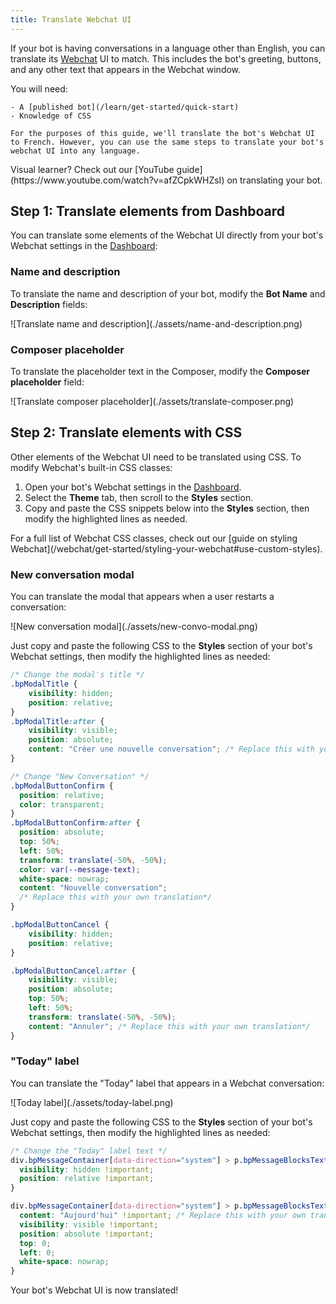 ```yaml
---
title: Translate Webchat UI
---
```


If your bot is having conversations in a language other than English, you can translate its [Webchat](/webchat/) UI to match. This includes the bot's greeting, buttons, and any other text that appears in the Webchat window.

<Info>
    You will need:

    - A [published bot](/learn/get-started/quick-start)
    - Knowledge of CSS
    
    For the purposes of this guide, we'll translate the bot's Webchat UI to French. However, you can use the same steps to translate your bot's webchat UI into any language.
</Info>

<Tip>
    Visual learner? Check out our [YouTube guide](https://www.youtube.com/watch?v=afZCpkWHZsI) on translating your bot.
</Tip>

## Step 1: Translate elements from Dashboard

You can translate some elements of the Webchat UI directly from your bot's Webchat settings in the [Dashboard](/learn/get-started/dashboard):

### Name and description

To translate the name and description of your bot, modify the **Bot Name** and **Description** fields:

<Frame>
![Translate name and description](./assets/name-and-description.png)
</Frame>

### Composer placeholder

To translate the placeholder text in the Composer, modify the **Composer placeholder** field:

<Frame>
![Translate composer placeholder](./assets/translate-composer.png)
</Frame>

## Step 2: Translate elements with CSS

Other elements of the Webchat UI need to be translated using CSS. To modify Webchat's built-in CSS classes:

1. Open your bot's Webchat settings in the [Dashboard](/learn/get-started/dashboard).
2. Select the **Theme** tab, then scroll to the **Styles** section.
3. Copy and paste the CSS snippets below into the **Styles** section, then modify the highlighted lines as needed.

<Tip>
    For a full list of Webchat CSS classes, check out our [guide on styling Webchat](/webchat/get-started/styling-your-webchat#use-custom-styles).
</Tip>


### New conversation modal

You can translate the modal that appears when a user restarts a conversation:

<Frame>
![New conversation modal](./assets/new-convo-modal.png)    
</Frame>

Just copy and paste the following CSS to the **Styles** section of your bot's Webchat settings, then modify the highlighted lines as needed:

```css [expandable] {9, 24-25, 39}
/* Change the modal's title */
.bpModalTitle {
    visibility: hidden;
    position: relative;
}
.bpModalTitle:after {
    visibility: visible;
    position: absolute;
    content: "Créer une nouvelle conversation"; /* Replace this with your own translation*/
}

/* Change "New Conversation" */
.bpModalButtonConfirm {
  position: relative;
  color: transparent;
}
.bpModalButtonConfirm:after {
  position: absolute;
  top: 50%;
  left: 50%;
  transform: translate(-50%, -50%);
  color: var(--message-text);
  white-space: nowrap;
  content: "Nouvelle conversation";
  /* Replace this with your own translation*/
}

.bpModalButtonCancel {
    visibility: hidden;
    position: relative;
}

.bpModalButtonCancel:after {
    visibility: visible;
    position: absolute;
    top: 50%;
    left: 50%;
    transform: translate(-50%, -50%);
    content: "Annuler"; /* Replace this with your own translation*/
}
```

### "Today" label

You can translate the "Today" label that appears in a Webchat conversation:

<Frame>
![Today label](./assets/today-label.png)
</Frame>

Just copy and paste the following CSS to the **Styles** section of your bot's Webchat settings, then modify the highlighted lines as needed:

```css [expandable] {8}
/* Change the "Today" label text */
div.bpMessageContainer[data-direction="system"] > p.bpMessageBlocksTextText {
  visibility: hidden !important;
  position: relative !important;
}

div.bpMessageContainer[data-direction="system"] > p.bpMessageBlocksTextText::before {
  content: "Aujourd'hui" !important; /* Replace this with your own translation*/
  visibility: visible !important;
  position: absolute !important;
  top: 0;
  left: 0;
  white-space: nowrap;
}
```

<Check>
    Your bot's Webchat UI is now translated!
</Check>
